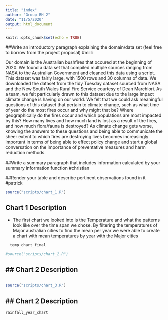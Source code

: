 ```yaml
---
title: "index"
author: "Group BH 2"
date: "11/5/2020"
output: html_document
---
```


```r
knitr::opts_chunk$set(echo = TRUE)
```

##Write an introductory paragraph explaining the domain/data set (feel free to borrow from the project proposal)
#milli

  Our domain is the Australian bushfires that occured at the beginning of 2020. We found a data set that compiled multiple sources ranging from NASA 
to the Australian Government and cleaned this data using a script. This dataset was fairly large, with 1500 rows and 30 columns of data.
We downloaded the dataset from the tidy Tuesday dataset sourced from NASA and the New South Wales Rural Fire Service courtesy of Dean Marchiori. 
As a team, we felt particularly drawn to this dataset due to the large impact climate change is having on our world. We felt that we could ask meaningful 
questions of this dataset that pertain to climate change, such as what time of year do the most fires occur and why might that be?
Where geographically do the fires occur and which populations are most impacted by this? How many lives and how much land is lost as a result of the fires, 
and how much flora/fauna is destroyed? As climate change gets worse, knowing the answers to these questions and being able to communicate the sheer extent
to which fires are destroying lives becomes increasingly important in terms of being able to effect policy change and start a global conversation 
on the importance of preventative measures and harm reduction methods.

##Write a summary paragraph that includes information calculated by your summary information function
#christian

##Render your table and describe pertinent observations found in it
#patrick 


```r
source("scripts/chart_1.R")
```
## Chart 1 Description 
- The first chart we looked into is the Temperature and what the patterns look like over the time span we chose. By filtering the temperatures of Major australian cities to find the mean per year we were able to create a chart with mean temperatures by year with the Major cities 
```r
  temp_chart_final
```

```r
#source("scripts/chart_2.R")
```
## Chart 2 Description
- 
```r

```

```r
source("scripts/chart_3.R")
```
## Chart 2 Description
- 
```r
rainfall_year_chart
```
